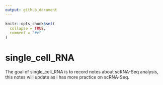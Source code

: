 ```yaml
---
output: github_document
---
```


<!-- README.md is generated from README.Rmd. Please edit that file -->

```r
knitr::opts_chunk$set(
  collapse = TRUE,
  comment = "#>"
)
```

# single_cell_RNA

<!-- badges: start -->
<!-- badges: end -->

The goal of single_cell_RNA is to record notes about scRNA-Seq analysis, this notes will update as i has more practice on scRNA-Seq.


